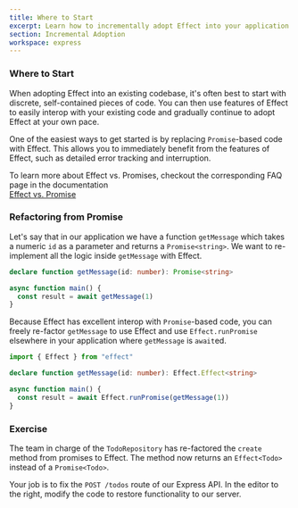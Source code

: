 ```yaml
---
title: Where to Start
excerpt: Learn how to incrementally adopt Effect into your application
section: Incremental Adoption
workspace: express
---
```


### Where to Start

When adopting Effect into an existing codebase, it's often best to start with discrete, self-contained pieces of code. You can then use features of Effect to easily interop with your existing code and gradually continue to adopt Effect at your own pace.

One of the easiest ways to get started is by replacing `Promise`-based code with Effect. This allows you to immediately benefit from the features of Effect, such as detailed error tracking and interruption.

<Idea>
  To learn more about Effect vs. Promises, checkout the corresponding FAQ page in the documentation<br/>
  <a href="/docs/other/effect-vs-promise" target="_blank">Effect vs. Promise</a>
</Idea>

### Refactoring from Promise

Let's say that in our application we have a function `getMessage` which takes a numeric `id` as a parameter and returns a `Promise<string>`. We want to re-implement all the logic inside `getMessage` with Effect.

```ts twoslash
declare function getMessage(id: number): Promise<string>

async function main() {
  const result = await getMessage(1)
}
```

Because Effect has excellent interop with `Promise`-based code, you can freely re-factor `getMessage` to use Effect and use `Effect.runPromise` elsewhere in your application where `getMessage` is `await`ed.

```ts twoslash
import { Effect } from "effect"

declare function getMessage(id: number): Effect.Effect<string>

async function main() {
  const result = await Effect.runPromise(getMessage(1))
}
```

### Exercise

The team in charge of the `TodoRepository` has re-factored the `create` method from promises to Effect. The method now returns an `Effect<Todo>` instead of a `Promise<Todo>`.

Your job is to fix the `POST /todos` route of our Express API. In the editor to the right, modify the code to restore functionality to our server.
